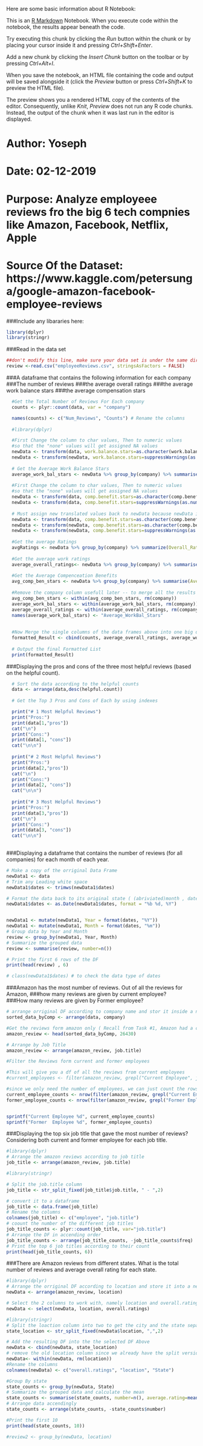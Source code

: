 Here are some basic information about R Notebook:

This is an [R Markdown](http://rmarkdown.rstudio.com) Notebook. When you execute code within the notebook, the results appear beneath the code. 

Try executing this chunk by clicking the *Run* button within the chunk or by placing your cursor inside it and pressing *Ctrl+Shift+Enter*. 

Add a new chunk by clicking the *Insert Chunk* button on the toolbar or by pressing *Ctrl+Alt+I*.

When you save the notebook, an HTML file containing the code and output will be saved alongside it (click the *Preview* button or press *Ctrl+Shift+K* to preview the HTML file).

The preview shows you a rendered HTML copy of the contents of the editor. Consequently, unlike *Knit*, *Preview* does not run any R code chunks. Instead, the output of the chunk when it was last run in the editor is displayed.

#####################################################
# Author: Yoseph 
# Date: 02-12-2019
# Purpose: Analyze employeee reviews fro the big 6 tech compnies like Amazon, Facebook, Netflix, Apple  
# Source Of the Dataset: https://www.kaggle.com/petersunga/google-amazon-facebook-employee-reviews
#####################################################

###Include any libararies here:

```{r}
library(dplyr) 
library(stringr)

```

###Read in the data set

```{r}
##don't modify this line, make sure your data set is under the same directory
review <-read.csv("employeeReviews.csv", stringsAsFactors = FALSE)
```

###A dataframe that contains the following information for each company
###The number of reviews
###the average overall ratings
###the average work balance stars
###the average compensation stars


```{r}

  #Get the Total Number of Reviews For Each company
  counts <- plyr::count(data, var = "company")

  names(counts) <- c("Num_Reviews", "Counts") # Rename the columns
  
  #library(dplyr)

  #First Change the column to char values, Then to numeric values 
  #so that the "none" values will get assigned NA values 
  newData <- transform(data, work.balance.stars=as.character(work.balance.stars))
  newData <- transform(newData, work.balance.stars=suppressWarnings(as.numeric(work.balance.stars)))
  
  # Get the Average Work Balance Stars
  average_work_bal_stars <- newData %>% group_by(company) %>% summarise(averageWork = mean(work.balance.stars, na.rm = TRUE))
  
  #First Change the column to char values, Then to numeric values 
  #so that the "none" values will get assigned NA values 
  newData <- transform(data, comp.benefit.stars=as.character(comp.benefit.stars))
  newData <- transform(data, comp.benefit.stars=suppressWarnings(as.numeric(comp.benefit.stars)))
  
  # Must assign new translated values back to newData because newData is being used repetetively (usefull because no other new variables are created!)
  newData <- transform(data, comp.benefit.stars=as.character(comp.benefit.stars))
  newData <- transform(newData, comp.benefit.stars=as.character(comp.benefit.stars))
  newData <- transform(newData, comp.benefit.stars=suppressWarnings(as.numeric(comp.benefit.stars)))
  
  #Get the average Ratings
  avgRatings <- newData %>% group_by(company) %>% summarize(Overall_Ratings=mean(overall.ratings, na.rm=TRUE))
  
  #Get the average work ratings
  average_overall_ratings<- newData %>% group_by(company) %>% summarise(Overall_Ratings=mean(overall.ratings, na.rm = TRUE))
  
  #Get the Average Compenceation Benefits
  avg_comp_ben_stars <- newData %>% group_by(company) %>% summarise(Average_Comp_Ben_Stars=mean(comp.benefit.stars, na.rm = TRUE))
  
  #Remove the company column usefull later -- to merge all the results into a single DF 
  avg_comp_ben_stars <- within(avg_comp_ben_stars, rm(company))
  average_work_bal_stars <- within(average_work_bal_stars, rm(company))
  average_overall_ratings <- within(average_overall_ratings, rm(company))
  names(average_work_bal_stars) <- "Average_WorkBal_Stars"
  
  
  #Now Merge the single columns of the data frames above into one big data Frame
  formatted_Result <- cbind(counts, average_overall_ratings, average_work_bal_stars, avg_comp_ben_stars)
  
  # Output the final Formatted List
  print(formatted_Result)

```

###Displaying the pros and cons of the three most helpful reviews (based on the helpful count).



```{r}
  
  # Sort the data according to the helpful counts
  data <- arrange(data,desc(helpful.count))
  
  # Get the Top 3 Pros and Cons of Each by using indexes 

  print("# 1 Most Helpful Reviews") 
  print("Pros:")
  print(data[1,"pros"])
  cat("\n")
  print("Cons:")
  print(data[1, "cons"])
  cat("\n\n")
  
  print("# 2 Most Helpful Reviews") 
  print("Pros:")
  print(data[2,"pros"])
  cat("\n")
  print("Cons:")
  print(data[2, "cons"])
  cat("\n\n")
  
  print("# 3 Most Helpful Reviews") 
  print("Pros:")
  print(data[3,"pros"])
  cat("\n")
  print("Cons:")
  print(data[3, "cons"])
  cat("\n\n")
  
```

###Displaying a dataframe that contains the number of reviews (for all companies) for each month of each year.

```{r}


# Make a copy of the orriginal Data Frame
newData1 <- data
# Trim any Leading white space
newData1$dates <- trimws(newData1$dates)

# Format the data back to its original state ( (abriviated)month , date, year )
newData1$dates <- as.Date(newData1$dates, format = "%b %d, %Y")


newData1 <- mutate(newData1, Year = format(dates, "%Y"))
newData1 <- mutate(newData1, Month = format(dates, "%m"))
# Group data by Year and Month 
review <- group_by(newData1, Year, Month)
# Summarize the grouped data 
review <- summarise(review, number=n())

# Print the first 6 rows of the DF
print(head(review) , 6)

# class(newData1$dates) # to check the data type of dates
```


###Amazon has the most number of reviews. Out of all the reviews for Amazon, 
###how many reviews are given by current employee?  
###How many reviews are given by Former employee? 

```{r}


# arrange orriginal DF according to company name and stor it inside a new DF
sorted_data_byComp <- arrange(data, company)

#Get the reviews form amazon only ( Recall from Task #1, Amazon had a count of 26430)
amazon_review <- head(sorted_data_byComp, 26430)

# Arrange by Job Title
amazon_review <- arrange(amazon_review, job.title)

#Filter the Reviews form current and former employees

#This will give you a df of all the reviews from current employees 
#current_employees <- filter(amazon_review, grepl("Current Employee", job.title))

#since we only need the number of employees, we can just count the rows of the resulting df.
current_employee_counts <- nrow(filter(amazon_review, grepl("Current Employee", job.title)))
former_employee_counts <- nrow(filter(amazon_review, grepl("Former Employee", job.title)))


sprintf("Current Employee %d", current_employee_counts)
sprintf("Former  Employee %d", former_employee_counts)


```

###Displaying the top six job title that gave the most number of reviews? Considering both current and former employee for each job title. 
```{r}

#library(dplyr)
# Arrange the amazon reviews according to job title 
job_title <- arrange(amazon_review, job.title)

#library(stringr)

# Split the job.title column 
job_title <- str_split_fixed(job_title$job.title, " - ",2)

# convert it to a dataframe
job_title <- data.frame(job_title)
# Rename the columns 
colnames(job_title) <- c("employee", "job.title")
# coount the number of the different job titles
job_title_counts <- plyr::count(job_title, var="job.title")
# Arrange the DF in accending order
job_title_counts <- arrange(job_title_counts, -job_title_counts$freq)
# Print the top 6 job titles according to their count 
print(head(job_title_counts, 6))
```


###There are Amazon reviews from different states. What is the total number of reviews and average overall rating for each state.  

```{r}



#library(dplyr)
# Arrange the orriginal DF according to location and store it into a new DF
newData <- arrange(amazon_review, location)

# Select the 2 columns to work with, namely location and overall.ratings
newData <- select(newData, location, overall.ratings)

#library(stringr)
# Split the loaction column into two to get the city and the state separately
state_location <- str_split_fixed(newData$location, ",",2)

# Add the resulting DF into the the selected DF Above
newData <- cbind(newData, state_location)
# remove the old location column since we already have the split version
newData<- within(newData, rm(location))
#Rename the columns 
colnames(newData) <- c("overall.ratings", "location", "State")

#Group By state
state_counts <- group_by(newData, State)
# Summarize the grouped data and calculate the mean
state_counts <- summarise(state_counts, number=n(), average.rating=mean(overall.ratings, na.rm=TRUE)) 
# Arrange data accendingly 
state_counts <- arrange(state_counts, -state_counts$number)

#Print the first 10
print(head(state_counts, 10))

#review2 <- group_by(newData, location)



```